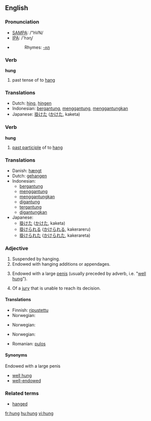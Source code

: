 {{see|hùng}}
==English==

===Pronunciation===
*[[w:SAMPA|SAMPA]]: /"hVN/
*[[w:IPA|IPA]]: /'hɜɳ/
*{{audio|en-us-hung.ogg|Audio (US)}}
*:Rhymes: [[Rhymes:English:-ʌŋ|-ʌŋ]]

===Verb===
'''hung'''

# past tense of to [[hang]]

===Translations===
{{rfc-level|Translations at L3+ (AutoFormat would have corrected level of Translations)}}
*Dutch: [[hing]], [[hingen]]
*Indonesian: [[gantung|bergantung]], [[gantung|menggantung]], [[gantung|menggantungkan]]
*Japanese: [[掛けた]] ([[かけた]], kaketa)

===Verb===
'''hung'''

# [[past participle]] of to [[hang]]

===Translations===
*Danish: [[hængt]]
*Dutch: [[gehangen]]
*Indonesian:
** [[gantung|bergantung]]
** [[gantung|menggantung]]
** [[gantung|menggantungkan]]
** [[gantung|digantung]]
** [[gantung|tergantung]]
** [[gantung|digantungkan]]
*Japanese:
** [[掛けた]] ([[かけた]], kaketa)
** [[掛けられる]] ([[かけられる]], kakerareru)
** [[掛けられた]] ([[かけられた]], kakerareta)

===Adjective===
{{en-adj}}

# Suspended by hanging.
# Endowed with hanging additions or appendages.
# {{colloquial}} Endowed with a large [[penis]] (usually preceded by adverb, i.e. "[[well hung]]").
# {{law}} Of a [[jury]] that is unable to reach its decision.

====Translations====
{{trans-top|suspended by hanging}}
*Finnish: [[ripustettu]]
*Norwegian: {{t-|no|opphengt}}
{{trans-mid}}
{{trans-bottom}}

{{trans-top|endowed with hanging additions or appendages}}
*Norwegian: {{t-|no|behengt}}
{{trans-mid}}
{{trans-bottom}}

{{trans-top|endowed with a large penis}}
*Norwegian: {{t-|no|velutstyrt}}
{{trans-mid}}
*Romanian: [[pulos]]
{{trans-bottom}}

{{trans-top|of a jury that is unable to reach its decision}}
{{trans-mid}}
{{trans-bottom}}

====Synonyms====
;Endowed with a large penis
*[[well hung]]
*[[well-endowed]]

===Related terms===
*[[hanged]]

[[fr:hung]]
[[hu:hung]]
[[vi:hung]]